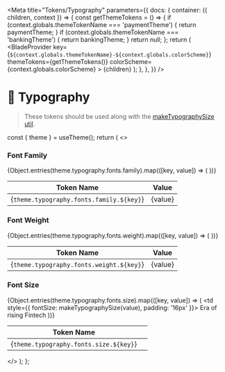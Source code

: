 
<Meta
  title="Tokens/Typography"
  parameters={{
    docs: {
      container: ({ children, context }) => {
        const getThemeTokens = () => {
          if (context.globals.themeTokenName === 'paymentTheme') {
            return paymentTheme;
          }
          if (context.globals.themeTokenName === 'bankingTheme') {
            return bankingTheme;
          }
          return null;
        };
        return (
          <DocsContainer context={context}>
            <BladeProvider
              key={`${context.globals.themeTokenName}-${context.globals.colorScheme}`}
              themeTokens={getThemeTokens()}
              colorScheme={context.globals.colorScheme}
            >
              {children}
            </BladeProvider>
          </DocsContainer>
        );
      },
    },
  }}
/>

# 🔡 Typography

> These tokens should be used along with the [makeTypographySize util](?path=/story/utils-maketypographysize--page).

  const { theme } = useTheme();
  return (
    <>
      <h3>Font Family</h3>
      <table>
        <thead>
          <tr>
            <th>Token Name</th>
            <th>Value</th>
          </tr>
        </thead>
        <tbody>
          {Object.entries(theme.typography.fonts.family).map(([key, value]) => (
            <tr key={key}>
              <td>{`theme.typography.fonts.family.${key}`}</td>
              <td>{value}</td>
            </tr>
          ))}
        </tbody>
      </table>
      <h3>Font Weight</h3>
      <table>
        <thead>
          <tr>
            <th>Token Name</th>
            <th>Value</th>
          </tr>
        </thead>
        <tbody>
          {Object.entries(theme.typography.fonts.weight).map(([key, value]) => (
            <tr key={key}>
              <td>{`theme.typography.fonts.weight.${key}`}</td>
              <td>{value}</td>
            </tr>
          ))}
        </tbody>
      </table>
      <h3>Font Size</h3>
      <table>
        <thead>
          <tr>
            <th>Token Name</th>
            <th />
          </tr>
        </thead>
        <tbody>
          {Object.entries(theme.typography.fonts.size).map(([key, value]) => (
            <tr key={key}>
              <td>{`theme.typography.fonts.size.${key}`}</td>
              <td style={{ fontSize: makeTypographySize(value), padding: '16px' }}>
                Era of rising Fintech
              </td>
            </tr>
          ))}
        </tbody>
      </table>
    </>
  );
};

<Typography />
